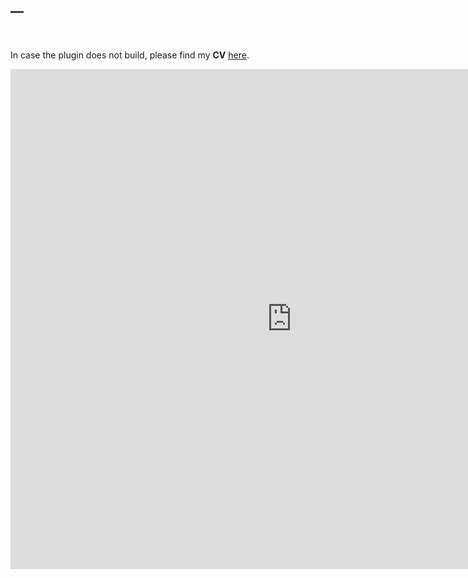 ---
---

<br>

In case the plugin does not build, please find my **CV** <a href="files/JRUE_CV_April2020.pdf" class="image fit">here</a>.

<embed src="https://ruschenpohler.github.io/files/JRUE_CV_May2020.pdf" type="application/pdf" width="900" height="800" />
